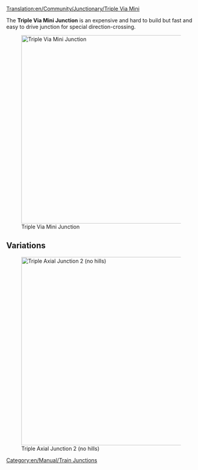 [[Translation:en/Community/Junctionary/Triple Via Mini]]

{{en/Community/Junctionary/Junctionsmenu}}

The '''Triple Via Mini Junction''' is an expensive and hard to build but fast and easy to drive junction for special direction-crossing.

[[File:en/Community/Junctionary/3VM.png|none|thumb|500px|Triple Via Mini Junction]]

{{en/Community/Junctionary/Junction Criteria|Expensive|3|1|1|1|1|0|1|1|0|0|1|||
*Handles a very large number of trains at a time.
*Uses special directions
*Small Area needed (8x12) 
*None or few sharp corners (see improved version for high speed)
*No Deadlocks or Jamming possible
*No Merging or Splitting of the lines
*Handling of single-lines and dual-lines possible. That's the reason no Splits or Merges are used. Do it by your own wishes.
}}

==Variations==
[[File:en/Community/Junctionary/3VM2.png|none|thumb|500px|Triple Axial Junction 2 (no hills)]]

[[Category:en/Manual/Train Junctions]]